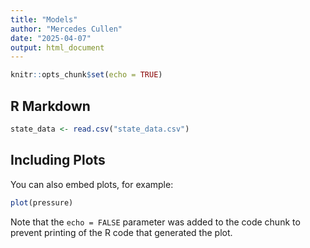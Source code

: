 ```yaml
---
title: "Models"
author: "Mercedes Cullen"
date: "2025-04-07"
output: html_document
---
```


```r
knitr::opts_chunk$set(echo = TRUE)
```

## R Markdown



```r
state_data <- read.csv("state_data.csv")
```

## Including Plots

You can also embed plots, for example:

```r
plot(pressure)
```

Note that the `echo = FALSE` parameter was added to the code chunk to prevent printing of the R code that generated the plot.
